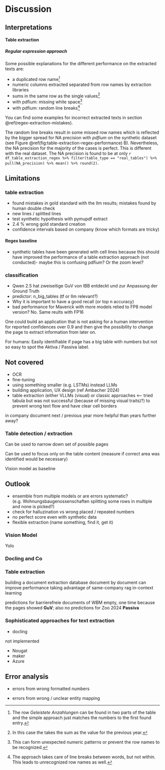 # Discussion

\ChapFrame

## Interpretations

#### Table extraction

##### Regular expression approach

Some possible explanations for the different performance on the extracted texts are:

-   a duplicated row name[^06_discussion-1]
-   numeric columns extracted separated from row names by extraction libraries
-   sums in the same row as the single values[^06_discussion-2]
-   with pdfium: missing white space[^06_discussion-3]
-   with pdfium: random line breaks[^06_discussion-4]

[^06_discussion-1]: The row *Geleistete Anzahlungen* can be found in two parts of the table and the simple approach just matches the numbers to the first found entry.

[^06_discussion-2]: In this case the \acr{regex} takes the sum as the value for the previous year.

[^06_discussion-3]: This can form unexpected numeric patterns or prevent the row names to be recognized.

[^06_discussion-4]: The approach takes care of line breaks between words, but not within. This leads to unrecognized row names as well.

You can find some examples for incorrect extracted texts in section \@ref(regex-extraction-mistakes).

The random line breaks result in some missed row names which is reflected by the bigger spread for NA precision with *pdfium* on the synthetic dataset (see Figure \@ref(fig:table-extraction-regex-performance) B). Nevertheless, the NA precision for the majority of the cases is perfect. This is different with the real dataset. The NA precision is found to be at only `r df_table_extraction_regex %>% filter(table_type == "real_tables") %>% pull(NA_precision) %>% mean() %>% round(2)`.

## Limitations

### table extraction

-   found mistakes in gold standard with the llm results; mistakes found by human double check
-   new lines / splitted lines
-   test synthetic hypothesis with pymupdf extract
-   2.4 % wrong gold standard creation
-   confidence intervals based on company (know which formats are tricky)

#### Regex baseline

-   synthetic tables have been generated with cell lines because this should have improved the performance of a table extraction approach (not conducted)- maybe this is confusing pdfium? Or the zoom level?

### classification

-   Qwen 2.5 hat zweiseitige GuV von IBB entdeckt und zur Anpassung der Ground Truth
-   predictor: n_big_tables (tf or llm relevant?)
-   Why it is important to have a good recall (or top n accuracy)
-   bad performance for Maverick with more models relied to FP8 model version? No. Same reults with FP16

One could build an application that is not asking for a human intervention for reported confidences over 0.9 and then give the possibility to change the page to extract information from later on.

For humans: Easily identifiable if page has a big table with numbers but not so easy to spot the Aktiva / Passiva label.

## Not covered

-   OCR
-   fine-tuning
-   using something smaller (e.g. LSTMs) instead LLMs
-   building application, UX design (ref Ambacher 2024)
-   table extraction (either VLLMs (visual) or classic approaches \<-- tried tabula but was not successful (because of missing visual traits)?) to prevent wrong text flow and have clear cell borders

in company document next / previous year more helpful than years further away?

### Table detection / extraction

Can be used to narrow down set of possible pages

Can be used to focus only on the table content (measure if correct area was identified would be necessary)

Vision model as baseline

## Outlook

-   ensemble from multiple models or are errors systematic? (e.g. Wohnungsbaugenossenschaften splitting some rows in multiple and none is picked?)
-   check for halluzination vs wrong placed / repeated numbers
-   no perfect score even with synthetic data
-   flexible extraction (name something, find it, get it)

### Vision Model

Yolo

### Docling and Co

### Table extraction

building a document extraction database document by document can improve performance taking advantage of same-company rag in-context learning

predictions for barrierefreie documents of WBM empty, one time because the pages showed **GuV**; also no predictions for Zoo 2024 **Passiva**

### Sophisticated approaches for text extraction

-   docling

not implemented

-   Nougat
-   maker
-   Azure

## Error analysis

-   errors from wrong formatted numbers

-   errors from wrong / unclear entity mapping

